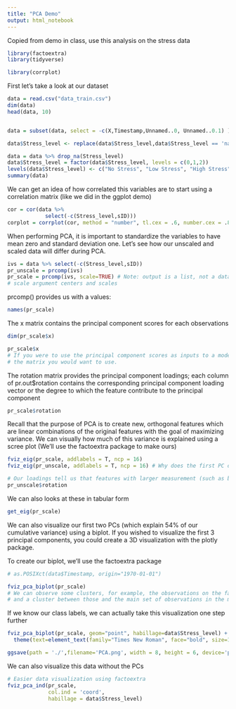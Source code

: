 ```yaml
---
title: "PCA Demo"
output: html_notebook
---
```


Copied from demo in class, use this analysis on the stress data

```r
library(factoextra)
library(tidyverse)

library(corrplot)
```

First let's take a look at our dataset

```r
data = read.csv("data_train.csv")
dim(data)
head(data, 10)


data = subset(data, select = -c(X,Timestamp,Unnamed..0, Unnamed..0.1) )

```
```r

data$Stress_level <- replace(data$Stress_level,data$Stress_level == 'na',NA)

data = data %>% drop_na(Stress_level)
data$Stress_level = factor(data$Stress_level, levels = c(0,1,2))
levels(data$Stress_level) <- c("No Stress", "Low Stress", "High Stress")
summary(data)
```

We can get an idea of how correlated this variables are to start using a correlation matrix (like we did in the ggplot demo)
```r

cor = cor(data %>% 
            select(-c(Stress_level,sID)))
corplot = corrplot(cor, method = "number", tl.cex = .6, number.cex = .8)
```


When performing PCA, it is important to standardize the variables to have mean zero and standard deviation one. Let's see how our unscaled and scaled data will differ during PCA.

```r
ivs = data %>% select(-c(Stress_level,sID))
pr_unscale = prcomp(ivs)
pr_scale = prcomp(ivs, scale=TRUE) # Note: output is a list, not a dataframe
# scale argument centers and scales
```

prcomp() provides us with a values:
```r
names(pr_scale)
```
The x matrix contains the principal component scores for each observations
```r
dim(pr_scale$x)

pr_scale$x
# If you were to use the principal component scores as inputs to a model, this is
# the matrix you would want to use.
```


The rotation matrix provides the principal component loadings; each column of pr.out$rotation contains the corresponding principal component loading vector or the degree to which the feature contribute to the principal component

```r
pr_scale$rotation
```

Recall that the purpose of PCA is to create new, orthogonal features which are linear combinations of the original features with the goal of maximizing variance. We can visually how much of this variance is explained using a scree plot (We'll use the factoextra package to make ours)
```r
fviz_eig(pr_scale, addlabels = T, ncp = 16)
fviz_eig(pr_unscale, addlabels = T, ncp = 16) # Why does the first PC of our unscaled data describe so much more variance than in the scaled data? Features with larger values appear to contribute more to the variance within the data compared to the smaller valued features when unscaled.

# Our loadings tell us that features with larger measurement (such as baseline.value) scales tend to contribute more to the PCs than features with smaller values ranges
pr_unscale$rotation
```
We can also looks at these in tabular form
```r
get_eig(pr_scale)
```


We can also visualize our first two PCs (which explain 54% of our cumulative variance) using a biplot. If you wished to visualize the first 3 principal components, you could create a 3D visualization with the plotly package.

To create our biplot, we'll use the factoextra package
```r
# as.POSIXct(data$Timestamp, origin="1970-01-01")
```


```r
fviz_pca_biplot(pr_scale)
# We can observe some clusters, for example, the observations on the far left,
# and a cluster between those and the main set of observations in the middle
```
If we know our class labels, we can actually take this visualization one step further 
```r
fviz_pca_biplot(pr_scale, geom="point", habillage=data$Stress_level) + 
  theme(text=element_text(family="Times New Roman", face="bold", size=12))  +ggtitle("PCA - Biplot across Stress Level Groups")

```
```r
ggsave(path = './',filename='PCA.png', width = 8, height = 6, device='png', dpi=300)

```

We can also visualize this data without the PCs
```r
# Easier data visualization using factoextra
fviz_pca_ind(pr_scale,
             col.ind = 'coord',
             habillage = data$Stress_level)

```

